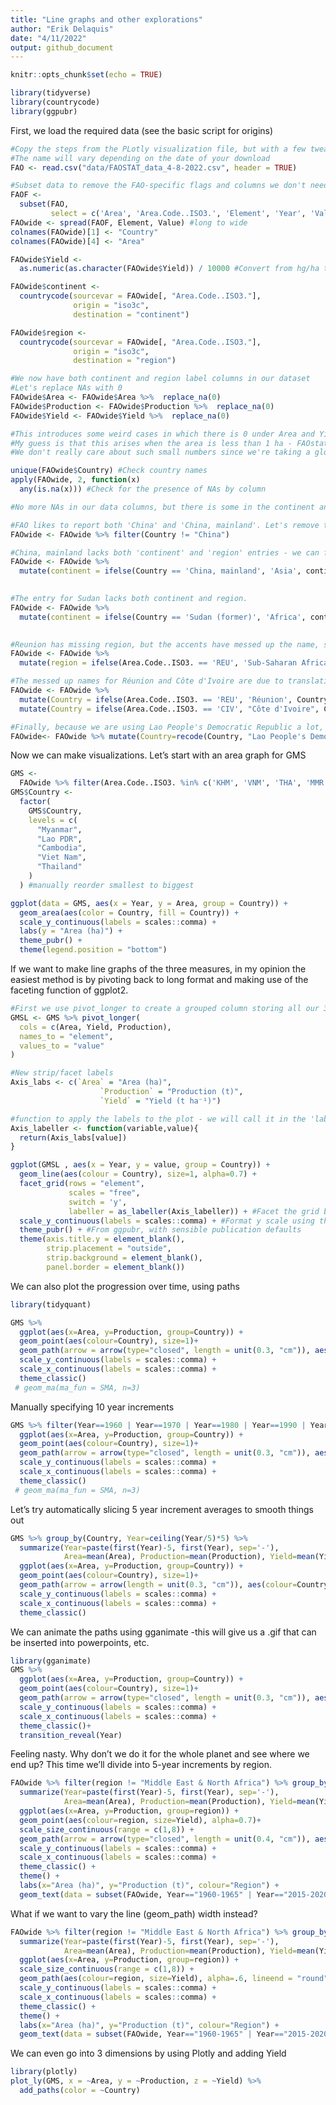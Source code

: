 ```yaml
---
title: "Line graphs and other explorations"
author: "Erik Delaquis"
date: "4/11/2022"
output: github_document
---
```


```r
knitr::opts_chunk$set(echo = TRUE)
```

```r
library(tidyverse)
library(countrycode)
library(ggpubr)
```

First, we load the required data (see the basic script for origins)
```r
#Copy the steps from the PLotly visualization file, but with a few tweaks
#The name will vary depending on the date of your download
FAO <- read.csv("data/FAOSTAT_data_4-8-2022.csv", header = TRUE)

#Subset data to remove the FAO-specific flags and columns we don't need
FAOF <-
  subset(FAO,
         select = c('Area', 'Area.Code..ISO3.', 'Element', 'Year', 'Value'))
FAOwide <- spread(FAOF, Element, Value) #long to wide
colnames(FAOwide)[1] <- "Country"
colnames(FAOwide)[4] <- "Area"

FAOwide$Yield <-
  as.numeric(as.character(FAOwide$Yield)) / 10000 #Convert from hg/ha to T/ha

FAOwide$continent <-
  countrycode(sourcevar = FAOwide[, "Area.Code..ISO3."],
              origin = "iso3c",
              destination = "continent")

FAOwide$region <-
  countrycode(sourcevar = FAOwide[, "Area.Code..ISO3."],
              origin = "iso3c",
              destination = "region")

#We now have both continent and region label columns in our dataset
#Let's replace NAs with 0
FAOwide$Area <- FAOwide$Area %>%  replace_na(0)
FAOwide$Production <- FAOwide$Production %>%  replace_na(0)
FAOwide$Yield <- FAOwide$Yield %>%  replace_na(0)

#This introduces some weird cases in which there is 0 under Area and Yield but some small number like 1 or 2 under Production.
#My guess is that this arises when the area is less than 1 ha - FAOstat rounds it to a 0, introducing NAs in calculation.
#We don't really care about such small numbers since we're taking a global approach, so we'll leave them as 0 for now.

unique(FAOwide$Country) #Check country names
apply(FAOwide, 2, function(x)
  any(is.na(x))) #Check for the presence of NAs by column

#No more NAs in our data columns, but there is some in the continent and country

#FAO likes to report both 'China' and 'China, mainland'. Let's remove that redundancy.
FAOwide <- FAOwide %>% filter(Country != "China")

#China, mainland lacks both 'continent' and 'region' entries - we can fix that.
FAOwide <- FAOwide %>%
  mutate(continent = ifelse(Country == 'China, mainland', 'Asia', continent)) %>% mutate(region =
                                                                                           ifelse(Country == 'China, mainland', 'East Asia & Pacific', region))

#The entry for Sudan lacks both continent and region.
FAOwide <- FAOwide %>%
  mutate(continent = ifelse(Country == 'Sudan (former)', 'Africa', continent)) %>% mutate(region =
                                                                                            ifelse(Country == 'Sudan (former)', 'Sub-Saharan Africa', region))

#Reunion has missing region, but the accents have messed up the name, so let's use the ISO code
FAOwide <- FAOwide %>%
  mutate(region = ifelse(Area.Code..ISO3. == 'REU', 'Sub-Saharan Africa', region))

#The messed up names for Réunion and Côte d'Ivoire are due to translation of the special characters. We'll just substitute the appropriate accents in.
FAOwide <- FAOwide %>%
  mutate(Country = ifelse(Area.Code..ISO3. == 'REU', 'Réunion', Country)) %>%
  mutate(Country = ifelse(Area.Code..ISO3. == 'CIV', "Côte d'Ivoire", Country))

#Finally, because we are using Lao People's Democratic Republic a lot, let's shorten the name to Lao PDR
FAOwide<- FAOwide %>% mutate(Country=recode(Country, "Lao People's Democratic Republic" = "Lao PDR"))
```

Now we can make visualizations. Let's start with an area graph for GMS

```r
GMS <-
  FAOwide %>% filter(Area.Code..ISO3. %in% c('KHM', 'VNM', 'THA', 'MMR', 'LAO'))
GMS$Country <-
  factor(
    GMS$Country,
    levels = c(
      "Myanmar",
      "Lao PDR",
      "Cambodia",
      "Viet Nam",
      "Thailand"
    )
  ) #manually reorder smallest to biggest

ggplot(data = GMS, aes(x = Year, y = Area, group = Country)) +
  geom_area(aes(color = Country, fill = Country)) +
  scale_y_continuous(labels = scales::comma) +
  labs(y = "Area (ha)") +
  theme_pubr() +
  theme(legend.position = "bottom")
```

If we want to make line graphs of the three measures, in my opinion the easiest method is by pivoting back to long format and making use of the faceting function of ggplot2.

```r
#First we use pivot_longer to create a grouped column storing all our 3 numeric variables 'element', and put the corresponding values in a column named 'value'
GMSL <- GMS %>% pivot_longer(
  cols = c(Area, Yield, Production),
  names_to = "element",
  values_to = "value"
)

#New strip/facet labels
Axis_labs <- c(`Area` = "Area (ha)",
                    `Production` = "Production (t)",
                    `Yield` = "Yield (t ha⁻¹)")

#function to apply the labels to the plot - we will call it in the 'labeller'
Axis_labeller <- function(variable,value){
  return(Axis_labs[value])
}

ggplot(GMSL , aes(x = Year, y = value, group = Country)) +
  geom_line(aes(colour = Country), size=1, alpha=0.7) +
  facet_grid(rows = "element",
             scales = "free",
             switch = 'y',
             labeller = as_labeller(Axis_labeller)) + #Facet the grid by the new group column we created containing our 3 numeric variables
  scale_y_continuous(labels = scales::comma) + #Format y scale using thousands separators
  theme_pubr() + #From ggpubr, with sensible publication defaults
  theme(axis.title.y = element_blank(), 
        strip.placement = "outside",
        strip.background = element_blank(),
        panel.border = element_blank())
```

We can also plot the progression over time, using paths

```r
library(tidyquant)

GMS %>% 
  ggplot(aes(x=Area, y=Production, group=Country)) + 
  geom_point(aes(colour=Country), size=1)+
  geom_path(arrow = arrow(type="closed", length = unit(0.3, "cm")), aes(colour=Country)) +
  scale_y_continuous(labels = scales::comma) +
  scale_x_continuous(labels = scales::comma) +
  theme_classic()
 # geom_ma(ma_fun = SMA, n=3)
```

Manually specifying 10 year increments
```r
GMS %>% filter(Year==1960 | Year==1970 | Year==1980 | Year==1990 | Year == 2000 | Year==2010 | Year==2020) %>% 
  ggplot(aes(x=Area, y=Production, group=Country)) + 
  geom_point(aes(colour=Country), size=1)+
  geom_path(arrow = arrow(type="closed", length = unit(0.3, "cm")), aes(colour=Country)) +
  scale_y_continuous(labels = scales::comma) +
  scale_x_continuous(labels = scales::comma) +
  theme_classic()
 # geom_ma(ma_fun = SMA, n=3)
```

Let's try automatically slicing 5 year increment averages to smooth things out
```r
GMS %>% group_by(Country, Year=ceiling(Year/5)*5) %>% 
  summarize(Year=paste(first(Year)-5, first(Year), sep='-'),
            Area=mean(Area), Production=mean(Production), Yield=mean(Yield)) %>% 
  ggplot(aes(x=Area, y=Production, group=Country)) + 
  geom_point(aes(colour=Country), size=1)+
  geom_path(arrow = arrow(length = unit(0.3, "cm")), aes(colour=Country), size=1, alpha=.6) +
  scale_y_continuous(labels = scales::comma) +
  scale_x_continuous(labels = scales::comma) +
  theme_classic()
```

We can animate the paths using gganimate -this will give us a .gif that can be inserted into powerpoints, etc.
```r
library(gganimate)
GMS %>% 
  ggplot(aes(x=Area, y=Production, group=Country)) + 
  geom_point(aes(colour=Country), size=1)+
  geom_path(arrow = arrow(type="closed", length = unit(0.3, "cm")), aes(colour=Country)) +
  scale_y_continuous(labels = scales::comma) +
  scale_x_continuous(labels = scales::comma) +
  theme_classic()+
  transition_reveal(Year)

```

Feeling nasty. Why don't we do it for the whole planet and see where we end up? This time we'll divide into 5-year increments by region.
```r
FAOwide %>% filter(region != "Middle East & North Africa") %>% group_by(region, Year=ceiling(Year/5)*5) %>% 
  summarize(Year=paste(first(Year)-5, first(Year), sep='-'),
            Area=mean(Area), Production=mean(Production), Yield=mean(Yield)) %>% 
  ggplot(aes(x=Area, y=Production, group=region)) + 
  geom_point(aes(colour=region, size=Yield), alpha=0.7)+
  scale_size_continuous(range = c(1,8)) +
  geom_path(arrow = arrow(type="closed", length = unit(0.4, "cm")), aes(colour=region), size=1.1, alpha=.6) +
  scale_y_continuous(labels = scales::comma) +
  scale_x_continuous(labels = scales::comma) +
  theme_classic() +
  theme() +
  labs(x="Area (ha)", y="Production (t)", colour="Region") +
  geom_text(data = subset(FAOwide, Year=="1960-1965" | Year=="2015-2020"), aes(label=Year))
```

What if we want to vary the line (geom_path) width instead?
```r
FAOwide %>% filter(region != "Middle East & North Africa") %>% group_by(region, Year=ceiling(Year/5)*5) %>% 
  summarize(Year=paste(first(Year)-5, first(Year), sep='-'),
            Area=mean(Area), Production=mean(Production), Yield=mean(Yield)) %>% 
  ggplot(aes(x=Area, y=Production, group=region)) +
  scale_size_continuous(range = c(1,8)) +
  geom_path(aes(colour=region, size=Yield), alpha=.6, lineend = "round") +
  scale_y_continuous(labels = scales::comma) +
  scale_x_continuous(labels = scales::comma) +
  theme_classic() +
  theme() +
  labs(x="Area (ha)", y="Production (t)", colour="Region") +
  geom_text(data = subset(FAOwide, Year=="1960-1965" | Year=="2015-2020"), aes(label=Year))
```

We can even go into 3 dimensions by using Plotly and adding Yield
```r
library(plotly)
plot_ly(GMS, x = ~Area, y = ~Production, z = ~Yield) %>%
  add_paths(color = ~Country)
```

